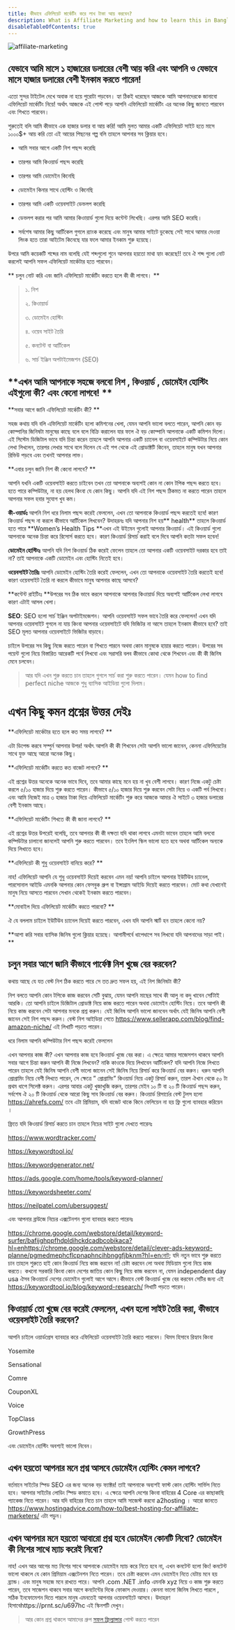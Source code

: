 ```yaml
---
title: কীভাবে এফিলিয়েট মার্কেটিং করে লাখ টাকা আয় করবেন?
description: What is Affiliate Marketing and how to learn this in Bangladesh?
disableTableOfContents: true
---
```



<img src={affiliateMarketingOne} alt="affiliate-marketing" />

## যেভাবে আমি মাসে ১ হাজারের ডলারের বেশী আয় করি এবং আপনি ও যেভাবে মাসে হাজার ডলারের বেশী ইনকাম করতে পারেন!

এতো সুন্দর টাইটেল দেখে অবাক না হয়ে পুরোটা পড়বেন। হ্যা ঠিকই ধরেছেন আজকে আমি আপনাদেরকে জানাবো এফিলিয়েট মার্কেটিং নিয়ে! অর্থাৎ আজকে এই পোস্ট পড়ে আপনি এফিলিয়েট মার্কেটিং এর অনেক কিছু জানতে পারবেন এবং শিখতে পারবেন।

শুরুতেই বলি আমি কীভাবে এক হাজার ডলার বা আয় করি! আমি মুলত আমার একটি এফিলিয়েট সাইট হতে মাসে ১০০০\$+ আয় করি তো এই আয়ের পিছনের গল্প বলি তাহলে আপনার সব ক্লিয়ার হবে।

- আমি সবার আগে একটি নিশ পছন্দ করেছি

- তারপর আমি কিওয়ার্ড পছন্দ করেছি

- তারপর আমি ডোমেইন কিনেছি

- ডোমেইন কিনার সাথে হোস্টিং ও কিনেছি

- তারপর আমি একটি ওয়েবসাইট ডেভলপ করেছি

- ডেভলপ করার পর আমি আমার কিওায়ার্ড গুলো দিয়ে কন্টেন্ট লিখেছি। এরপর আমি SEO করেছি।

- সর্বশেষ আমার কিছু আর্টিকেল গুগলে র‍্যাংক করেছে এবং মানুষ আমার সাইটে ডুকেছে সেই সাথে আমার দেওয়া লিংক হতে তারা আইটেম কিনেছে যার ফলে আমার ইনকাম শুরু হয়েছে।

উপরে আমি কয়েকটি শব্দের নাম বলেছি যেই শব্দগুলো শুনে আপনার হয়তো মাথা হ্যাং করেছে!! তবে ঐ শব্দ গুলো নোট করলেই আপনি সফল এফিলিয়েট মার্কেটার হতে পারবেন।

** চলুন নোট করি এবং জানি এফিলিয়েট মার্কেটিং করতে হলে কী কী লাগবে। **

<blockquote>


১. নিশ

২. কিওায়ার্ড

৩. ডোমেইন হোস্টিং

৪. ওয়েব সাইট তৈরি

৫. কনটেন্ট বা আর্টিকেল

৬. সার্চ ইঞ্জিন অপটাইমেজশন (SEO)

</blockquote>


## **এখন আমি আপনাকে সহজে বলবো নিশ , কিওয়ার্ড , ডোমেইন হোস্টিং এইগুলো কী? এবং কেনো লাগবে! **

**সবার আগে জানি এফিলিয়েট মার্কেটিং কী? **

সহজ কথায় যদি বলি এফিলিয়েট মার্কেটিং হলো কমিশনের খেলা, যেমন আপনি ভালো বলতে পারেন, আপনি কোন বড় কোম্পানির জিনিষটা মানুষের কাছে বলে বলে বিক্রি করালেন যার ফলে ঐ বড় কোম্পানি আপনাকে একটি কমিশন দিলো। এই সিস্টেম ডিজিটাল ভাবে যদি চিন্তা করেন তাহলে আপনি আপনার একটি চ্যানেল বা ওয়েবসাইটে কম্পিউটার নিয়ে কোন লেখা লিখলেন, তারপর লেখার সাথে বলে দিলেন যে এই শপ থেকে এই প্রোডাক্টটি কিনেন, তাহলে মানুষ যখন আপনার রিভিউ পড়বে এবং তখনই আপনার লাভ।

**এবার চলুন জানি নিশ কী কেনো লাগবে? **

আপনি যখনি একটি ওয়েবসাইট করতে চাইবেন তখন তো আপনাকে অব্যশই কোন না কোন টপিক পছন্দ করতে হবে। হতে পারে কম্পিউটার, না হয় হেলথ কিংবা যে কোন কিছু। আপনি যদি এই নিশ পছন্দ ঠিকমত না করতে পারেন তাহলে আপনার সফল হবার সুযোগ খুব কম।

**কী-ওয়ার্ডঃ** আপনি নিশ ধরে নিলাম পছন্দ করেই ফেললেন, এখন তো আপনাকে কিওয়ার্ড পছন্দ করতেই হবে! কারণ কিওয়ার্ড পছন্দ না করলে কীভাবে আর্টিকেল লিখবেন? উদাহরনঃ যদি আপনার নিশ হয়** health** তাহলে কিওয়ার্ড হতে পারে **Women’s Health Tips **এখন এই উইমেন গুলোই আপনার কিওয়ার্ড। এই কিওয়ার্ড গুলো আপনাকে অনেক চিন্তা করে রিসোর্স করতে হবে। কারণ কিওয়ার্ড রিসার্চ করাই বলে দিবে আপনি কতটা সফল হবেন!

**ডোমেইন হোস্টিংঃ** আপনি যদি নিশ কিওয়ার্ড ঠিক করেই ফেলেন তাহলে তো আপনার একটি ওয়েবসাইট দরকার হবে তাই না? তাই আপনাকে একটি ডোমেইন এবং হোস্টিং নিতেই হবে।

**ওয়েবসাইট তৈরিঃ** আপনি ডোমেইন হোস্টিং তৈরি করেই ফেললেন, এখন তো আপনাকে ওয়েবসাইট তৈরি করতেই হবে! কারণ ওয়েবসাইট তৈরি না করলে কীভাবে মানুষ আপনার কাছে আসবে?

**কন্টেন্ট রাইটিংঃ **উপরের সব ঠিক ভাবে করলে আপনাকে আপনার কিওায়ার্ড দিয়ে অব্যশই আর্টিকেল লেখা লাগবে কারণ এটাই আসল খেলা।

**SEO**: SEO হলো সার্চ ইঞ্জিন অপটাইমজেশন। আপনি ওয়েবসাইট সফল ভাবে তৈরি করে ফেললেন! এখন যদি আপনার ওয়েবসাইট গুগলে না যায় কিংবা আপনার ওয়েবসাইটে যদি ভিজিটর না আসে তাহলে ইনকাম কীভাবে হবে? তাই SEO মূলত আপনার ওয়েবসাইটে ভিজিটর বাড়াবে।

চাইলে উপরের সব কিছু নিজে করতে পারেন বা শিখতে পারনে অথবা কোন মানুষকে হায়ার করতে পারেন। উপরের সব পয়েন্ট গুলো নিয়ে বিস্তারিত আরেকটি পর্বে লিখবো এবং সরাসরি বলব কীভাবে কোথা থেকে শিখবেন এবং কী কী জিনিষ মেনে চলবেন।

> আর যদি এখন শুরু করতে চান তাহলে গুগলে সার্চ করা শুরু করতে পারেন। যেমন how to find perfect niche আজকে শুধু ব্যাসিক আইডিয়া গুলো দিলাম।

# এখন কিছু কমন প্রশ্নের উত্তর দেইঃ

**এফিলিয়েট মার্কেটার হতে হলে কত সময় লাগবে? **

এটা ডিপেন্ড করবে সম্পুর্ন আপনার উপর! অর্থাৎ আপনি কী কী শিখবেন সেটা আপনি ভালো জানেন, কেননা এফিলিয়েটের সাথে যুক্ত আছে আরো অনেক কিছু।

**এফিলিয়েট মার্কেটিং করতে কত বাজেট লাগবে? **

এই প্রশ্নের উত্তর অনেকে অনেক ভাবে দিবে, তবে আমার কাছে মনে হয় না খুব বেশী লাগবে। কারণ নিজে একটু চেষ্টা করলে ৫/১০ হাজার দিয়ে শুরু করতে পারেন। কীভাবে ৫/১০ হাজার দিয়ে শুরু করবেন সেটা নিয়ে ও একটি পর্ব লিখবো। এবং আমি নিজেই মাত্র ৩ হাজার টাকা দিয়ে এফিলিয়েট মার্কেটিং শুরু করে আজকে আমার ঐ সাইটে ৩ হাজার ডলারের বেশী ইনকাম আছে।

**এফিলিয়েট মার্কেটিং শিখতে কী কী জানা লাগবে? **

এই প্রশ্নের উত্তর উপরেই বলেছি, তবে আপনার কী কী দক্ষতা যদি থাকা লাগবে এমনটা ভাবেন তাহলে আমি বলবো কম্পিউটার চালানো জানলেই আপনি শুরু করতে পারবেন। তবে ইংলিশ স্কিল ভালো হতে হবে অথবা আর্টিকেল অন্যকে দিয়ে লিখাতে হবে।

**এফিলিয়েট কী শুধু ওয়েবসাইট বানিয়ে করে? **

নাহ! এফিলিয়েট আপনি যে শুধু ওয়েবসাইট দিয়েই করবেন এমন নয়! আপনি চাইলে আপনার ইউটিউব চ্যানেল, পারসোনাল আইডি এমনকি আপনার কোন ফেসবুক গ্রুপ বা ইন্সাগ্রাম আইডি দিয়েই করতে পারবেন। মোট কথা যেখানেই মানুষ নিয়ে আসতে পারবেন সেখান থেকেই ইনকাম করতে পারবেন।

**মোবাইল দিয়ে এফিলিয়েট মার্কেটিং করতে পারবো? **

ঐ যে বললাম চাইলে ইউটিউব চ্যানেল দিয়েই করতে পারবেন, এখন যদি আপনি স্মার্ট হন তাহলে কেনো নয়?

**আশা করি সবার ব্যাসিক জিনিষ গুলো ক্লিয়ার হয়েছে। আগামীপর্বে ধাপেধাপে সব লিখবো যদি আপনাদের সাড়া পাই। **

## চলুন সবার আগে জানি কীভাবে পার্ফেক্ট নিশ খুজে বের করবেন?

কথায় আছে যে যত বেস্ট নিশ ঠিক করতে পারে সে তত দ্রুত সফল হয়, এই নিশ জিনিষটা কী?

নিশ বলতে আপনি কোন টপিকে কাজ করবেন সেটি বুঝায়, যেমন আপনি মাছের সাথে কী আলু না কদু খাবেন সেfটাই আরকি। তো আপনি চাইলে ডিজিটাল প্রোডাক্ট নিয়ে কাজ করতে পারেন অথবা ডোমেইন হোস্টিং নিয়ে। তবে আপনি কী নিয়ে কাজ করবেন সেটা আপনার মনকে প্রশ্ন করুন। যেই জিনিষ আপনি ভালো জানবেন অর্থাৎ যেই জিনিষ আপনি বেশী জানেন সেই নিশ পছন্দ করুন। বেস্ট নিশ আইডিয়া পেতে https://www.sellerapp.com/blog/find-amazon-niche/ এই লিখাটি পড়তে পারেন।

ধরে নিলাম আপনি কম্পিউটার নিশ পছন্দ করেই ফেললেন

এখন আপনার কাজ কী? এখন আপনার কাজ হবে কিওয়ার্ড খুজে বের করা। এ ক্ষেত্রে আমার সাজেসশন থাকবে আপনি সবার আগে চিন্তা করুন আপনি কী নিজে লিখবেন? নাকি কাওকে দিয়ে লিখাবেন আর্টিকেল? যদি আপনি নিজে লিখতে পারেন তাহলে যেই জিনিষ আপনি বেশী ভালো জানেন সেই জিনিষ নিয়ে রিসার্চ করে কিওয়ার্ড বের করুন। ধরুন আপনি প্রোগ্রামিং নিয়ে বেশী লিখতে পারেন, সে ক্ষেত্রে ” প্রোগ্রামিং” কিওয়ার্ড নিয়ে একটু রিসার্চ করুন, তারপ ঐখান থেকে ৫০ টা প্রথম ধাপে সিলেক্ট করুন। এরপর আবার একটু খুজাখুজি করুন, তারপর মেইন ১০ টি বা ২০ টি কিওয়ার্ড পছন্দ করুন, সর্বশেষ ঐ ২০ টি কিওয়ার্ড থেকে আরো কিছু সাব কিওয়ার্ড বের করুন। কিওয়ার্ড রিসার্চের বেস্ট টুলস হলো https://ahrefs.com/ তবে এটা প্রিমিয়াম, যদি বাজেট থাকে কিনে ফেলিয়েন না হয় ফ্রি গুলো ব্যাবহার করিয়েন ।

ফ্রিতে যদি কিওয়ার্ড রিসার্চ করতে চান তাহলে নিচের সাইট গুলো দেখতে পারেনঃ

https://www.wordtracker.com/

https://keywordtool.io/

https://keywordgenerator.net/

https://ads.google.com/home/tools/keyword-planner/

https://keywordsheeter.com/

https://neilpatel.com/ubersuggest/

এবং আপনার ব্রাউজে নিচের এক্সটেনশন গুলো ব্যাবহার করতে পারেনঃ

https://chrome.google.com/webstore/detail/keyword-surfer/bafijghppfhdpldihckdcadbcobikaca?hl=enhttps://chrome.google.com/webstore/detail/clever-ads-keyword-planne/pgmedmephcflcpnaphncihbnggfjbknm?hl=enনোট; যদি নতুন ভাবে শুরু করতে চান তাহলে শুরুতে হাই কোন কিওয়ার্ড নিয়ে কাজ করবেন না! চেষ্টা করবেন লো অথবা মিডিয়াম গুলো নিয়ে কাজ করতে। কখনো সরকারি কিংবা কোন দেশের জাতিয় কোন কিছু নিয়ে কাজ করবেন না, যেমন independent day usa ঐসব কিওয়ার্ডে দেশের ডোমেইন গুলোই আগে আসে।কীভাবে বেস্ট কিওয়ার্ড খুজে বের করবেন সেটির জন্য এই https://keywordtool.io/blog/keyword-research/ লিখাটি পড়তে পারেন।

## কিওায়ার্ড তো খুজে বের করেই ফেললেন, এখন হলো সাইট তৈরি করা, কীভাবে ওয়েবসাইট তৈরি করবেন?

আপনি চাইলে ওয়ার্ডপ্রেস ব্যাবহার করে এফিলিয়েট ওয়েবসাইট তৈরি করতে পারবেন। থিমস হিসাবে রিহ্যাব কিংবা

Yosemite

Sensational

Comre

CouponXL

Voice

TopClass

GrowthPress

এবং ডোমেইন হোস্টিং অবশ্যই ভালো নিবেন।

## এখন হয়তো আপনার মনে প্রশ্ন আসবে ডোমেইন হোস্টিং কেমন লাগবে?

বর্তমানে সাইটের স্পিড SEO এর জন্য অনেক বড় ফ্যাক্টর! তাই আপনাকে অব্যশই ফাস্ট কোন হোস্টিং সার্ভিস নিতে হবে। আপনার সাইটের লোডিং স্পিড কমাতে হবে। এ ক্ষেত্রে আপনি দেশের কিংবা বাহিরের 4 Core এর কাছাকাছি প্যাকেজ নিতে পারেন। আর যদি বাহিরের নিতে চান তাহলে আমি সাজেস্ট করবো a2hosting । আরো জানতে https://www.hostingadvice.com/how-to/best-hosting-for-affiliate-marketers/ এটা পড়ুন।

## এখন আপনার মনে হয়তো আবারো প্রশ্ন হবে ডোমেইন কোনটি নিবো? ডোমেইন কী নিশের সাথে ম্যাচ করেই নিবো?

নাহ! এখন আর আগের মত নিশের সাথে আপনাকে ডোমেইন ম্যাচ করে নিতে হবে না, এখন কনটেন্ট হলো কিং! কনটেন্ট ভালো থাকলে যে কোন প্রিমিয়াম এক্সটেনশন নিতে পারেন। তবে চেষ্টা করবেন এমন ডোমেইন নিতে যেটায় মনে হয় ব্র্যান্ড। এবং মানুষ সহজে মনে রাখতে পারে। আপনি .com .NET .info এমনকি xyz নিয়ে ও কাজ শুরু করতে পারেন, তবে সাজেশন থাকবে সবার আগে কনটেন্টের দিকে ফোকাস দেওয়ার। কেননা ভালো জিনিষ লিখতে পারলে , সঠিক ইনফোমেশন দিতে পারলে মানুষ এমনতেই আপনার ওয়েবসাইটে আসবে। উদাহরণ হিসাবেhttps://prnt.sc/u697hc এই স্কিনশটি দেখুন।

> আর কোন প্রশ্ন থাকলে আমাদের গ্রুপ [সফল ফ্রিল্যান্সার](https://www.facebook.com/groups/sofolfreelancer/) পোস্ট করতে পারেন
